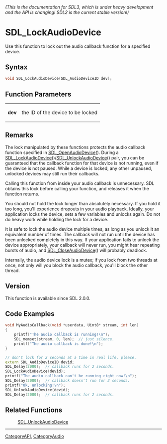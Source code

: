 ====== (This is the documentation for SDL3, which is under heavy development and the API is changing! SDL2 is the current stable version!) ======
= SDL_LockAudioDevice =

Use this function to lock out the audio callback function for a specified device.

== Syntax ==

<syntaxhighlight lang='c'>
void SDL_LockAudioDevice(SDL_AudioDeviceID dev);
</syntaxhighlight>

== Function Parameters ==

{|
|'''dev'''
|the ID of the device to be locked
|}

== Remarks ==

The lock manipulated by these functions protects the audio callback
function specified in [[SDL_OpenAudioDevice]](). During a
[[SDL_LockAudioDevice]]()/[[SDL_UnlockAudioDevice]]() pair, you can be
guaranteed that the callback function for that device is not running, even
if the device is not paused. While a device is locked, any other unpaused,
unlocked devices may still run their callbacks.

Calling this function from inside your audio callback is unnecessary. SDL
obtains this lock before calling your function, and releases it when the
function returns.

You should not hold the lock longer than absolutely necessary. If you hold
it too long, you'll experience dropouts in your audio playback. Ideally,
your application locks the device, sets a few variables and unlocks again.
Do not do heavy work while holding the lock for a device.

It is safe to lock the audio device multiple times, as long as you unlock
it an equivalent number of times. The callback will not run until the
device has been unlocked completely in this way. If your application fails
to unlock the device appropriately, your callback will never run, you might
hear repeating bursts of audio, and [[SDL_CloseAudioDevice]]() will
probably deadlock.

Internally, the audio device lock is a mutex; if you lock from two threads
at once, not only will you block the audio callback, you'll block the other
thread.

== Version ==

This function is available since SDL 2.0.0.

== Code Examples ==

<syntaxhighlight lang='c++'>
void MyAudioCallback(void *userdata, Uint8* stream, int len)
{
    printf("The audio callback is running!\n");
    SDL_memset(stream, 0, len);  // just silence.
    printf("The audio callback is done!\n");
}

// don't lock for 2 seconds at a time in real life, please.
extern SDL_AudioDeviceID devid;
SDL_Delay(2000);  // callback runs for 2 seconds.
SDL_LockAudioDevice(devid);
printf("The audio callback can't be running right now!\n");
SDL_Delay(2000);  // callback doesn't run for 2 seconds.
printf("Ok, unlocking!\n");
SDL_UnlockAudioDevice(devid);
SDL_Delay(2000);  // callback runs for 2 seconds.
</syntaxhighlight>

== Related Functions ==

:[[SDL_UnlockAudioDevice]]

----
[[CategoryAPI]], [[CategoryAudio]]


